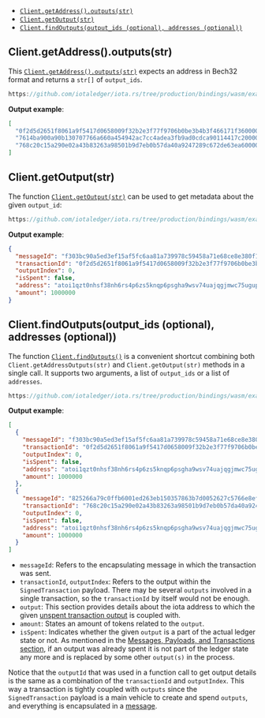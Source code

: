- [`Client.getAddress().outputs(str)`](#clientgetaddressoutputsstr)
- [`Client.getOutput(str)`](#clientgetoutputstr)
- [`Client.findOutputs(output_ids (optional), addresses (optional))`](#clientfindoutputsoutput_ids-optional-addresses-optional)

## Client.getAddress().outputs(str)

This
[`Client.getAddress().outputs(str)`](./../api_reference.md#getaddressbuilderoutputsaddress-options--promiseany)
expects an address in Bech32 format and returns a `str[]` of `output_ids`.

```js reference
https://github.com/iotaledger/iota.rs/tree/production/bindings/wasm/examples/05a_get_address_outputs.js
```

**Output example**:

```json
[
  "0f2d5d2651f8061a9f5417d0658009f32b2e3f77f9706b0be3b4b3f466171f360000",
  "7614ba900a90b130707766a660a454942ac7cc4adea3fb9ad0cdca90114417c20000",
  "768c20c15a290e02a43b83263a98501b9d7eb0b57da40a9247289c672de63ea60000"
]
```

## Client.getOutput(str)

The function [`Client.getOutput(str)`](./../api_reference.md#clientgetoutputoutput_id--promiseany) can be
used to get metadata about the given `output_id`:

```js reference
https://github.com/iotaledger/iota.rs/tree/production/bindings/wasm/examples/05b_get_output.js
```

**Output example**:

```json
{
  "messageId": "f303bc90a5ed3ef15af5fc6aa81a739978c59458a71e68ce8e380f1f534da1e6",
  "transactionId": "0f2d5d2651f8061a9f5417d0658009f32b2e3f77f9706b0be3b4b3f466171f36",
  "outputIndex": 0,
  "isSpent": false,
  "address": "atoi1qzt0nhsf38nh6rs4p6zs5knqp6psgha9wsv74uajqgjmwc75ugupx3y7x0r",
  "amount": 1000000
}
```

## Client.findOutputs(output_ids (optional), addresses (optional))

The function [`Client.findOutputs()`](./../api_reference.md#clientfindoutputsoutputs-addresses--promiseany)
is a convenient shortcut combining both `Client.getAddressOutputs(str)` and `Client.getOutput(str)` methods in a single
call. It supports two arguments, a list of `output_ids` or a list of `addresses`.

```js reference
https://github.com/iotaledger/iota.rs/tree/production/bindings/wasm/examples/05c_find_outputs.js
```

**Output example**:

```json
[
  {
    "messageId": "f303bc90a5ed3ef15af5fc6aa81a739978c59458a71e68ce8e380f1f534da1e6",
    "transactionId": "0f2d5d2651f8061a9f5417d0658009f32b2e3f77f9706b0be3b4b3f466171f36",
    "outputIndex": 0,
    "isSpent": false,
    "address": "atoi1qzt0nhsf38nh6rs4p6zs5knqp6psgha9wsv74uajqgjmwc75ugupx3y7x0r",
    "amount": 1000000
  },
  {
    "messageId": "825266a79c0ffb6001ed263eb150357863b7d0052627c5766e8ef5acd6fed533",
    "transactionId": "768c20c15a290e02a43b83263a98501b9d7eb0b57da40a9247289c672de63ea6",
    "outputIndex": 0,
    "isSpent": false,
    "address": "atoi1qzt0nhsf38nh6rs4p6zs5knqp6psgha9wsv74uajqgjmwc75ugupx3y7x0r",
    "amount": 1000000
  }
]
```

- `messageId`: Refers to the encapsulating message in which the transaction was sent.
- `transactionId`, `outputIndex`: Refers to the output within the `SignedTransaction` payload. There may be several
  `outputs` involved in a single transaction, so the `transactionId` by itself would not be enough.
- `output`: This section provides details about the iota address to which the given
  [unspent transaction output](#unspent-transaction-output-utxo) is coupled with.
- `amount`: States an amount of tokens related to the `output`.
- `isSpent`: Indicates whether the given `output` is a part of the actual ledger state or not. As mentioned in the
  [Messages, Payloads, and Transactions section](../../../explanations/messages_payloads_and_transactions.md#unspent-transaction-output-utxo),
  if an output was already spent it is not part of the ledger state any more and is replaced by some other `output(s)`
  in the process.

Notice that the `outputId` that was used in a function call to get output details is the same as a combination of the
`transactionId` and `outputIndex`. This way a transaction is tightly coupled with `outputs` since the
`SignedTransaction` payload is a main vehicle to create and spend `outputs`, and everything is encapsulated in a
[message](../../../explanations/messages_payloads_and_transactions.md#messages).
